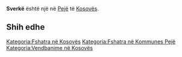 {{Fshat në 
 | Emri                = Sverkë
 | EmriAlt                = 
 | NAME_SHORT_FORM=      
 | NAME_GENERIC=      
 | NAME_SORT_NAME_RO=      SVERKE
 | FULL_NAME_RO = Sverkë
 | FULL_NAME_ND_RO=Sverke
 | SORT_NAME_RG=SVERKE
 | FULL_NAME_RG=Sverkë
 | FULL_NAME_ND_RG=Sverke
 | SRP_NAME_SHORT_FORM=      
 | SRP_NAME_GENERIC=      
 | SRP_NAME_SORT_NAME_RO=      
 | SRP_FULL_NAME_RO = 
 | SRP_FULL_NAME_ND_RO=
 | SRP_SORT_NAME_RG=
 | SRP_FULL_NAME_RG=
 | SRP_FULL_NAME_ND_RG=
 | Emri (Rasa dhanore) = 
 | Figura              = 
 | Shteti              = Kosovo
 | Komuna              = Pejë
 | Kodi postar         = 
 | Sipërfaqja          = 

 | Popullsia           = 

 | Regj. i popullsisë  = 
 | Dend. e popullsisë  = 
 | Faqja zyrtare       = 
 <!--- Koordinatat ----> 
 | Gjerësia            = 42.646944
 | Gjatësia            = 20.463889
 | Lartësia            = 
}}
'''Sverkë''' është një [[]] në [[Pejë]] të [[Kosovës]].

<!-- == Gjeografia == -->
<!-- == Historia == -->
<!-- == Demografia == -->
== Shih edhe ==
{{Komuna Pejë}}
{{Kosovo-Administrata-Cung}}

[[Kategoria:Fshatra në Kosovës]]
[[Kategoria:Fshatra në Kommunes Pejë]]
[[Kategoria:Vendbanime në Kosovës]]